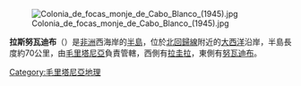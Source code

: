 [[Image:Colonia_de_focas_monje_de_Cabo_Blanco_(1945).jpg|thumb]]

'''拉斯努瓦迪布'''（{{lang-ar|رأس نواذيبو}}）是[[非洲|非洲]]西海岸的[[半島|半島]]，位於[[北回歸線|北回歸線]]附近的[[大西洋|大西洋]]沿岸，半島長度約70公里，由[[毛里塔尼亞|毛里塔尼亞]]負責管轄，西側有[[拉圭拉|拉圭拉]]，東側有[[努瓦迪布|努瓦迪布]]。

{{coord|20|46|17|N|17|2|50|W|display=title}}

[[Category:毛里塔尼亞地理|Category:毛里塔尼亞地理]]

{{Mauritania-stub}}